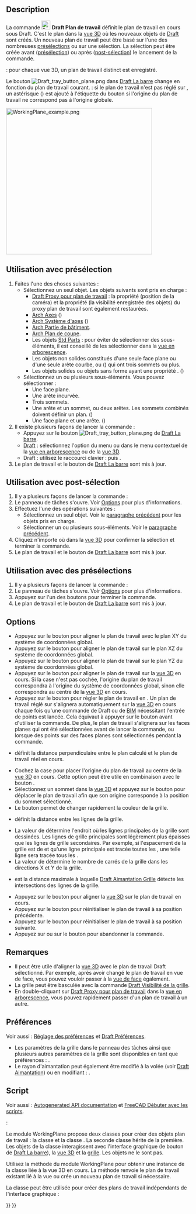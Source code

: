 <languages/>

{{Docnav/fr
|[[Draft_Shape2DView/fr|Projection 2D d'une forme]]
|[[Draft_SetStyle/fr|Définir le style]]
|[[Draft_Workbench/fr|Atelier Draft]]
|IconL=Draft_Shape2DView.svg
|IconR=Draft_SetStyle.svg
|IconC=Workbench_Draft.svg
}}

{{GuiCommand/fr
|Name=Draft SelectPlane
|Name/fr=Draft Plan de travail
|MenuLocation=Utilitaires → Sélectionner un plan
|Workbenches=[[Draft_Workbench/fr|Draft]], [[BIM_Workbench/fr|BIM]]
|Shortcut=Draft : {{KEY|W}} {{KEY|P}}
|SeeAlso=[[Draft_WorkingPlaneProxy/fr|Draft Objet Proxy pour plan de travail]]
}}

==Description== 

La commande [[Image:Draft_SelectPlane.svg|24px]] '''Draft Plan de travail''' définit le plan de travail en cours sous Draft. C'est le plan dans la [[3D_view/fr|vue 3D]] où les nouveaux objets de [[Draft_Workbench/fr|Draft]] sont créés. Un nouveau plan de travail peut être basé sur l'une des nombreuses [[#Utilisation_avec_des_présélections|présélections]] ou sur une sélection. La sélection peut être créée avant ([[#Utilisation_avec_présélection|présélection]]) ou après ([[#Utilisation_avec_post-sélection|post-sélection]]) le lancement de la commande.

{{Version/fr|1.0}} : pour chaque vue 3D, un plan de travail distinct est enregistré.

Le bouton [[Image:Draft_tray_button_plane.png]] dans [[Draft_Tray/fr|Draft La barre]] change en fonction du plan de travail courant. {{Version/fr|1.0}} : si le plan de travail n'est pas réglé sur {{MenuCommand|Automatique}}, un astérisque ({{MenuCommand|*}}) est ajouté à l'étiquette du bouton si l'origine du plan de travail ne correspond pas à l'origine globale.

[[Image:WorkingPlane_example.png|400px]]
{{Caption|Formes créées sur différents plans de travail}}

<span id="Usage_with_pre-selection"></span>
==Utilisation avec présélection==

# Faites l'une des choses suivantes :
#* Sélectionnez un seul objet. Les objets suivants sont pris en charge :
#** [[Draft_WorkingPlaneProxy/fr|Draft Proxy pour plan de travail]] : la propriété {{PropertyView|View Data}} (position de la caméra) et la propriété{{PropertyView|Visibility Map}} (la visibilité enregistrée des objets) du proxy plan de travail sont également restaurées.
#** [[Arch_Axis/fr|Arch Axes]] ({{Version/fr|1.0}})
#** [[Arch_AxisSystem/fr|Arch Système d'axes]] ({{Version/fr|1.0}})
#** [[Arch_BuildingPart/fr|Arch Partie de bâtiment]].
#** [[Arch_SectionPlane/fr|Arch Plan de coupe]].
#** Les objets [[Std_Part/fr|Std Parts]] : pour éviter de sélectionner des sous-éléments, il est conseillé de les sélectionner dans la [[Tree_view/fr|vue en arborescence]].
#** Les objets non solides constitués d'une seule face plane ou d'une seule arête courbe, ou ({{Version/fr|1.0}}) qui ont trois sommets ou plus.
#** Les objets solides ou objets sans forme ayant une propriété {{PropertyData|Placement}}. ({{Version/fr|1.0}})
#* Sélectionnez un ou plusieurs sous-éléments. Vous pouvez sélectionner :
#** Une face plane.
#** Une arête incurvée.
#** Trois sommets.
#** Une arête et un sommet, ou deux arêtes. Les sommets combinés doivent définir un plan. ({{Version/fr|1.0}})
#** Une face plane et une arête. ({{Version/fr|1.1}})
# Il existe plusieurs façons de lancer la commande :
#* Appuyez sur le bouton [[Image:Draft_tray_button_plane.png]] de [[Draft_Tray/fr|Draft La barre]].
#* [[Draft_Workbench/fr|Draft]] : sélectionnez l'option {{MenuCommand|Utilitaires → [[Image:Draft_SelectPlane.svg|16px]] Sélectionner un plan}} du menu ou dans le menu contextuel de la [[Tree_view/fr|vue en arborescence]] ou de la [[3D_view/fr|vue 3D]].
#* Draft : utilisez le raccourci clavier : {{KEY|W}} puis {{KEY|P}}.
# Le plan de travail et le bouton de [[Draft_Tray/fr|Draft La barre]] sont mis à jour.

<span id="Usage_with_post-selection"></span>
==Utilisation avec post-sélection==

# Il y a plusieurs façons de lancer la commande :
# Le panneau de tâches {{MenuCommand|Configuration du plan de travail}} s'ouvre. Voir [[#Options|Options]] pour plus d'informations.
# Effectuez l'une des opérations suivantes :
#* Sélectionnez un seul objet. Voir le [[#Utilisation_avec_présélection|paragraphe précédent]] pour les objets pris en charge.
#* Sélectionner un ou plusieurs sous-éléments. Voir le [[#Utilisation_avec_présélection|paragraphe précédent]].
# Cliquez n'importe où dans la [[3D_view/fr|vue 3D]] pour confirmer la sélection et terminer la commande.
# Le plan de travail et le bouton de [[Draft_Tray/fr|Draft La barre]] sont mis à jour.

<span id="Usage_with_presets"></span>
==Utilisation avec des présélections==

# Il y a plusieurs façons de lancer la commande :
# Le panneau de tâches {{MenuCommand|Configuration du plan de travail}} s'ouvre. Voir [[#Options|Options]] pour plus d'informations.
# Appuyez sur l'un des boutons pour terminer la commande.
# Le plan de travail et le bouton de [[Draft_Tray/fr|Draft La barre]] sont mis à jour.

==Options== 

* Appuyez sur le bouton {{Button|[[Image:View-top.svg|16px]] Haut (XY)}} pour aligner le plan de travail avec le plan XY du système de coordonnées global.
* Appuyez sur le bouton {{Button|[[Image:View-front.svg|16px]] Face (XZ)}} pour aligner le plan de travail sur le plan XZ du système de coordonnées global.
* Appuyez sur le bouton {{Button|[[Image:View-right.svg|16px]] Côté (YZ)}} pour aligner le plan de travail sur le plan YZ du système de coordonnées global.
* Appuyez sur le bouton {{Button|[[Image:View-isometric.svg|16px]] Aligner selon la vue}} pour aligner le plan de travail sur la [[3D_view/fr|vue 3D]] en cours. Si la case {{MenuCommand|Centrer le plan dans la vue}} n'est pas cochée, l'origine du plan de travail correspondra à l'origine du système de coordonnées global, sinon elle correspondra au centre de la [[3D_view/fr|vue 3D]] en cours.
* Appuyez sur le bouton {{Button|[[Image:View-axonometric.svg|16px]] Automatique}} pour régler le plan de travail en {{MenuCommand|Automatique}}. Un plan de travail réglé sur {{MenuCommand|Automatique}} s'alignera automatiquement sur la [[3D_view/fr|vue 3D]] en cours chaque fois qu'une commande de Draft ou de [[BIM_Workbench/fr|BIM]] nécessitant l'entrée de points est lancée. Cela équivaut à appuyer sur le bouton {{Button|[[Image:View-isometric.svg|16px]] Aligner selon la vue}} avant d'utiliser la commande. De plus, le plan de travail s'alignera sur les faces planes qui ont été sélectionnées avant de lancer la commande, ou lorsque des points sur des faces planes sont sélectionnés pendant la commande.
* {{MenuCommand|Décalage}} définit la distance perpendiculaire entre le plan calculé et le plan de travail réel en cours.
* Cochez la case {{MenuCommand|Centrer le plan dans la vue}} pour placer l'origine du plan de travail au centre de la [[3D_view/fr|vue 3D]] en cours. Cette option peut être utile en combinaison avec le bouton {{Button|[[Image:View-isometric.svg|16px]] Aligner selon la vue}}.
* Sélectionnez un sommet dans la [[3D_view/fr|vue 3D]] et appuyez sur le bouton {{Button|[[Image:Draft_Move.svg|16px]] Déplacer le plan de travail}} pour déplacer le plan de travail afin que son origine corresponde à la position du sommet sélectionné.
* Le bouton {{MenuCommand|Couleur de la grille}} permet de changer rapidement la couleur de la grille. {{Version/fr|1.0}}
* {{MenuCommand|Espacement de la grille}} définit la distance entre les lignes de la grille.
* La valeur de {{MenuCommand|Ligne principale tous les}} détermine l'endroit où les lignes principales de la grille sont dessinées. Les lignes de grille principales sont légèrement plus épaisses que les lignes de grille secondaires. Par exemple, si l'espacement de la grille est de {{Value|0.5 m}} et qu'une ligne principale est tracée toutes les {{Value|10 carrés}}, une telle ligne sera tracée tous les {{Value|5 m}}.
* La valeur de {{MenuCommand|Taille de la grille}} détermine le nombre de carrés de la grille dans les directions X et Y de la grille.
* {{MenuCommand|Rayon d'aimantation}} est la distance maximale à laquelle [[Draft_Snap_Grid/fr|Draft Aimantation Grille]] détecte les intersections des lignes de la grille.
* Appuyez sur le bouton {{Button|[[Image:view-fullscreen.svg|16px]] Centrer la vue}} pour aligner la [[3D_view/fr|vue 3D]] sur le plan de travail en cours.
* Appuyez sur le bouton {{Button|[[Image:sel-back.svg|16px]] Précédent}} pour réinitialiser le plan de travail à sa position précédente.
* Appuyez sur le bouton {{Button|Suivant [[Image:sel-forward.svg|16px]]}} pour réinitialiser le plan de travail à sa position suivante. {{Version/fr|1.0}}
* Appuyez sur {{KEY|Échap}} ou sur le bouton {{Button|Fermer}} pour abandonner la commande.

<span id="Notes"></span>
==Remarques==

* Il peut être utile d'aligner la [[3D_view/fr|vue 3D]] avec le plan de travail Draft sélectionné. Par exemple, après avoir changé le plan de travail en vue de face, vous pouvez vouloir passer à la [[Std_ViewFront/fr|vue de face]] également.
* La grille peut être basculée avec la commande [[Draft_ToggleGrid/fr|Draft Visibilité de la grille]].
* En double-cliquant sur [[Draft_WorkingPlaneProxy/fr|Draft Proxy pour plan de travail]] dans la [[Tree_view/fr|vue en arborescence]], vous pouvez rapidement passer d'un plan de travail à un autre.

<span id="Preferences"></span>
==Préférences==

Voir aussi : [[Preferences_Editor/fr|Réglage des préférences]] et [[Draft_Preferences/fr|Draft Préférences]].

* Les paramètres de la grille dans le panneau des tâches ainsi que plusieurs autres paramètres de la grille sont disponibles en tant que préférences : {{MenuCommand|Édition → Préférences... → Draft → Grille et aimantation}}.
* Le rayon d'aimantation peut également être modifié à la volée (voir [[Draft_Snap/fr#Pr.C3.A9f.C3.A9rences|Draft Aimantation]]) ou en modifiant : {{MenuCommand|Outils → Éditer les paramètres... → BaseApp → Preferences → Mod → Draft → snapRange}}.

<span id="Scripting"></span>
==Script==

Voir aussi : [https://freecad.github.io/SourceDoc/ Autogenerated API documentation] et [[FreeCAD_Scripting_Basics/fr|FreeCAD Débuter avec les scripts]].

{{Version/fr|1.0}} :

Le module WorkingPlane propose deux classes pour créer des objets plan de travail : la classe {{incode|PlaneBase}} et la classe {{incode|PlaneGui}}. La seconde classe hérite de la première. Les objets de la classe {{incode|PlaneGui}} interagissent avec l'interface graphique (le bouton de [[Draft_Tray/fr|Draft La barre]]), la [[3D_view/fr|vue 3D]] et la [[Draft_Snap_Grid/fr|grille]]. Les objets {{incode|PlaneBase}} ne le sont pas.

Utilisez la méthode {{incode|get_working_plane()}} du module WorkingPlane pour obtenir une instance de la classe {{incode|PlaneGui}} liée à la vue 3D en cours. La méthode renvoie le plan de travail existant lié à la vue ou crée un nouveau plan de travail si nécessaire.

{{Code|code=
import FreeCAD as App
import WorkingPlane

wp = WorkingPlane.get_working_plane()

origin = App.Vector(0, 0, 0)
normal = App.Vector(1, 1, 1).normalize()
offset = 17
wp.align_to_point_and_axis(origin, normal, offset)

point = App.Vector(10, 15, 2)
projection = wp.project_point(point)
print(projection)
}}

La classe {{incode|PlaneBase}} peut être utilisée pour créer des plans de travail indépendants de l'interface graphique :

{{Code|code=
import WorkingPlane

wp = WorkingPlane.PlaneBase()
}}


{{Docnav/fr
|[[Draft_Shape2DView/fr|Projection 2D d'une forme]]
|[[Draft_SetStyle/fr|Définir le style]]
|[[Draft_Workbench/fr|Atelier Draft]]
|IconL=Draft_Shape2DView.svg
|IconR=Draft_SetStyle.svg
|IconC=Workbench_Draft.svg
}}

{{Draft Tools navi{{#translation:}}}}
{{Userdocnavi{{#translation:}}}}